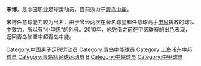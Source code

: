 {{BLP unsourced |time=2009-05-02T14:12:13+00:00 }}
{{noteta|G1=足球}}{{Football player infobox
| playername = 宋博
| fullname = 宋博
| englishfullname = Song Bo
| countryofbirth = {{CHN}}
| cityofbirth = [[山东|山东]][[青岛|青岛]]
| dateofbirth = {{birth date and age|1986|12|26}}
| height = {{height|m=1.80}}
| position = 中场
| currentclub = [[青岛中能|青岛中能]]
| clubnumber = 8
| youthyears = 
| youthclubs = [[青岛中能|青岛中能]]
| years = 2005－2006年<br/>2007-2009年<br/>2010-
| clubs = [[青岛中能|青岛中能]]<br/>[[浦东中邦|上海七斗星／无锡中邦／<br/>上海浦东中邦]]<br/>[[青岛中能|青岛中能]]
| caps(goals) = 0 (0)<br><br>31 (0)
| nationalyears =
| nationalteam =
| nationalcaps(goals) =
|}}
'''宋博'''{{BD|1986年|12月26日|||S}}，是中国职业足球运动员，目前效力于[[青岛中能|青岛中能]]。

宋博任意球能力较为出名，由于曾经两次在著名球星和任意球高手[[申思|申思]]执教的球队中效力，所以有“小申思”的外号。2010年，他凭借之前在甲级联赛的出色表现，返回青岛加盟中超青岛中能。

{{2005年青岛中能名单}}
{{2006年青岛中能名单}}
{{2010年中超分类名单青岛}}
{{2011年中超分类名单青岛}}
{{2012年中超分类名单青岛}}
{{2013年中超分类名单青岛}}
{{2014年中甲分类名单中能}}
{{2016年中乙分类名单银川}}
{{2017年中乙分类名单银川}}
{{2018年中乙分类名单银川}}

{{DEFAULTSORT:SONG Bo}}
[[Category:中国男子足球运动员|Category:中国男子足球运动员]]
[[Category:青岛中能球员|Category:青岛中能球员]]
[[Category:上海浦东中邦球员|Category:上海浦东中邦球员]]
[[Category:青岛籍足球运动员|Category:青岛籍足球运动员]]
[[Category:宋姓|B]]
[[Category:中超球员|Category:中超球员]]
[[Category:中甲球员|Category:中甲球员]]


{{Soccer-bio-stub}}